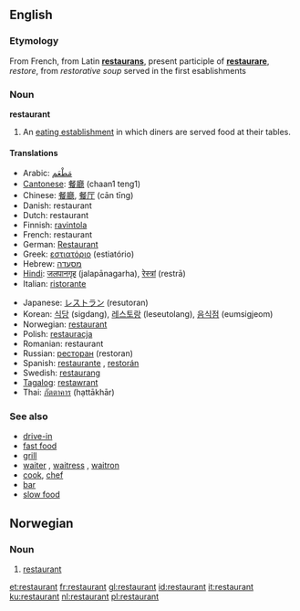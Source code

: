 ==English==

===Etymology===
From French, from Latin '''[[restaurans]]''', present participle of '''[[restaurare]]''', ''restore'', from ''restorative soup'' served in the first esablishments

===Noun===
'''restaurant'''

#An [[eating establishment]] in which diners are served food at their tables.

====Translations====
{{top}}
*Arabic: [[مَطْعَم]]
*[[Cantonese]]: [[餐廳]] (chaan1 teng1)
*Chinese: [[餐廳]], [[餐厅]] (cān tīng)
*Danish: restaurant {{c}}
*Dutch: restaurant {{n}}
*Finnish: [[ravintola]]
*French: restaurant {{m}}
*German: [[Restaurant]] {{n}}
*Greek: [[εστιατόριο]] (estiatório)
*Hebrew: [[מסעדה]]
*[[Hindi]]: [[जलपानगृह]] (jalapānagarha), [[रेस्त्रां]] (restrā)
*Italian: [[ristorante]]
{{mid}}
*Japanese: [[レストラン]] (resutoran)
*Korean: [[식당]] (sigdang), [[레스토랑]] (leseutolang), [[음식점]] (eumsigjeom)
*Norwegian: [[#Norwegian|restaurant]] {{m}}
*Polish: [[restauracja]] {{f}}
*Romanian: restaurant {{n}}
*Russian: [[ресторан]] (restoran)
*Spanish: [[restaurante]] {{m}}, [[restorán]] {{m}}
*Swedish: [[restaurang]]
*[[Tagalog]]: [[restawrant]]
*Thai: [[ภัตตาคาร]] (hạttākhār)
{{bottom}}

===See also===
*[[drive-in]]
*[[fast food]]
*[[grill]]
*[[waiter]] {{m}},  [[waitress]] {{f}}, [[waitron]]
*[[cook]], [[chef]]
*[[bar]]
*[[slow food]]

==Norwegian==
===Noun===
{{no-noun-m1|restaurant}}
#[[#English|restaurant]]

[[et:restaurant]]
[[fr:restaurant]]
[[gl:restaurant]]
[[id:restaurant]]
[[it:restaurant]]
[[ku:restaurant]]
[[nl:restaurant]]
[[pl:restaurant]]